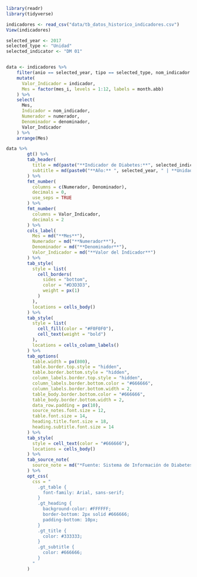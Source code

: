 
```r
library(readr)
library(tidyverse)
```


```r
indicadores <- read_csv("data/tb_datos_historico_indicadores.csv")
View(indicadores)


```


```r
selected_year <- 2017
selected_type <- "Unidad"
selected_indicator <- "DM 01"


data <- indicadores %>%
    filter(anio == selected_year, tipo == selected_type, nom_indicador == selected_indicator) %>%
    mutate(
      Valor_Indicador = indicador,
      Mes = factor(mes_i, levels = 1:12, labels = month.abb)
    ) %>%
    select(
      Mes,
      Indicador = nom_indicador,
      Numerador = numerador,
      Denominador = denominador,
      Valor_Indicador
    ) %>%
    arrange(Mes)
```


```r
data %>%
        gt() %>%
        tab_header(
          title = md(paste("**Indicador de Diabetes:**", selected_indicator)),
          subtitle = md(paste0("**Año:** ", selected_year, " | **Unidad Médica:** ", "UMF 168", " | **Tipo:** ", selected_type))
        ) %>%
        fmt_number(
          columns = c(Numerador, Denominador),
          decimals = 0,
          use_seps = TRUE
        ) %>%
        fmt_number(
          columns = Valor_Indicador,
          decimals = 2
        ) %>%
        cols_label(
          Mes = md("**Mes**"),
          Numerador = md("**Numerador**"),
          Denominador = md("**Denominador**"),
          Valor_Indicador = md("**Valor del Indicador**")
        ) %>%
        tab_style(
          style = list(
            cell_borders(
              sides = "bottom",
              color = "#D3D3D3",
              weight = px(1)
            )
          ),
          locations = cells_body()
        ) %>%
        tab_style(
          style = list(
            cell_fill(color = "#F0F0F0"),
            cell_text(weight = "bold")
          ),
          locations = cells_column_labels()
        ) %>%
        tab_options(
          table.width = px(800),
          table.border.top.style = "hidden",
          table.border.bottom.style = "hidden",
          column_labels.border.top.style = "hidden",
          column_labels.border.bottom.color = "#666666",
          column_labels.border.bottom.width = 2,
          table_body.border.bottom.color = "#666666",
          table_body.border.bottom.width = 2,
          data_row.padding = px(10),
          source_notes.font.size = 12,
          table.font.size = 14,
          heading.title.font.size = 18,
          heading.subtitle.font.size = 14
        ) %>%
        tab_style(
          style = cell_text(color = "#666666"),
          locations = cells_body()
        ) %>%
        tab_source_note(
          source_note = md("*Fuente: Sistema de Información de Diabetes*")
        ) %>%
        opt_css(
          css = "
            .gt_table {
              font-family: Arial, sans-serif;
            }
            .gt_heading {
              background-color: #FFFFFF;
              border-bottom: 2px solid #666666;
              padding-bottom: 10px;
            }
            .gt_title {
              color: #333333;
            }
            .gt_subtitle {
              color: #666666;
            }
          "
        )
```